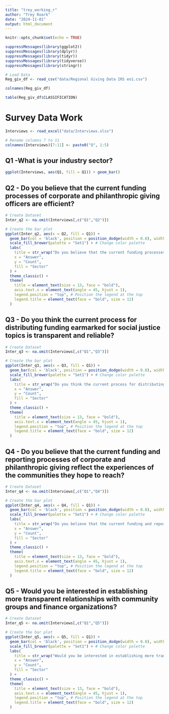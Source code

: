 ```yaml
---
title: "trey_working_r"
author: "Trey Roark"
date: "2024-11-01"
output: html_document
---
```


```r
knitr::opts_chunk$set(echo = TRUE)
```

```r
suppressMessages(library(ggplot2))
suppressMessages(library(dplyr))
suppressMessages(library(tidyr))
suppressMessages(library(tidyverse))
suppressMessages(library(stringr))

# Load Data
Reg_giv_df <- read_csv("data/Regional Giving Data IRS eo1.csv")

```

```r
colnames(Reg_giv_df)
```

```r
table(Reg_giv_df$CLASSIFICATION)
```



# Survey Data Work

```r
Interviews <- read_excel("data/Interviews.xlsx")

# Rename columns 7 to 11
colnames(Interviews)[7:11] <- paste0("Q", 1:5)
```


## Q1 -What is your industry sector?

```r
ggplot(Interviews, aes(Q1, fill = Q1)) + geom_bar()
```


## Q2 - Do you believe that the current funding processes of corporate and philanthropic giving officers are efficient?


```r
# Create Dataset
Inter_q2 <- na.omit(Interviews[,c("Q1","Q2")])

# Create the bar plot
ggplot(Inter_q2, aes(x = Q2, fill = Q1)) + 
  geom_bar(col = 'black', position = position_dodge(width = 0.8), width = 0.7) +
  scale_fill_brewer(palette = "Set1") + # Change color palette
  labs(
    title = str_wrap("Do you believe that the current funding processes of corporate and philanthropic giving officers are efficient?", width = 60),
    x = "Answer",
    y = "Count",
    fill = "Sector"
  ) +
  theme_classic() +
  theme(
    title = element_text(size = 13, face = "bold"),
    axis.text.x = element_text(angle = 45, hjust = 1),
    legend.position = "top", # Position the legend at the top
    legend.title = element_text(face = "bold", size = 12)
  )
```




## Q3 - Do you think the current process for distributing funding earmarked for social justice topics is transparent and reliable?


```r
# Create Dataset
Inter_q3 <- na.omit(Interviews[,c("Q1","Q3")])

# Create the bar plot
ggplot(Inter_q3, aes(x = Q3, fill = Q1)) + 
  geom_bar(col = 'black', position = position_dodge(width = 0.8), width = 0.7) +
  scale_fill_brewer(palette = "Set1") + # Change color palette
  labs(
    title = str_wrap("Do you think the current process for distributing funding earmarked for social justice topics is transparent and reliable?", width = 60),
    x = "Answer",
    y = "Count",
    fill = "Sector"
  ) +
  theme_classic() +
  theme(
    title = element_text(size = 13, face = "bold"),
    axis.text.x = element_text(angle = 45, hjust = 1),
    legend.position = "top", # Position the legend at the top
    legend.title = element_text(face = "bold", size = 12)
  )
```

## Q4 - Do you believe that the current funding and reporting processes of corporate and philanthropic giving reflect the experiences of the communities they hope to reach?

```r
# Create Dataset
Inter_q4 <- na.omit(Interviews[,c("Q1","Q4")])

# Create the bar plot
ggplot(Inter_q4, aes(x = Q4, fill = Q1)) + 
  geom_bar(col = 'black', position = position_dodge(width = 0.8), width = 0.7) +
  scale_fill_brewer(palette = "Set1") + # Change color palette
  labs(
    title = str_wrap("Do you believe that the current funding and reporting processes of corporate and philanthropic giving reflect the experiences of the communities they hope to reach?", width = 60),
    x = "Answer",
    y = "Count",
    fill = "Sector"
  ) +
  theme_classic() +
  theme(
    title = element_text(size = 13, face = "bold"),
    axis.text.x = element_text(angle = 45, hjust = 1),
    legend.position = "top", # Position the legend at the top
    legend.title = element_text(face = "bold", size = 12)
  )
```


## Q5 - Would you be interested in establishing more transparent relationships with community groups and finance organizations?


```r
# Create Dataset
Inter_q5 <- na.omit(Interviews[,c("Q1","Q5")])

# Create the bar plot
ggplot(Inter_q5, aes(x = Q5, fill = Q1)) + 
  geom_bar(col = 'black', position = position_dodge(width = 0.8), width = 0.7) +
  scale_fill_brewer(palette = "Set1") + # Change color palette
  labs(
    title = str_wrap("Would you be interested in establishing more transparent relationships with community groups and finance organizations?", width = 60),
    x = "Answer",
    y = "Count",
    fill = "Sector"
  ) +
  theme_classic() +
  theme(
    title = element_text(size = 13, face = "bold"),
    axis.text.x = element_text(angle = 45, hjust = 1),
    legend.position = "top", # Position the legend at the top
    legend.title = element_text(face = "bold", size = 12)
  )
```







